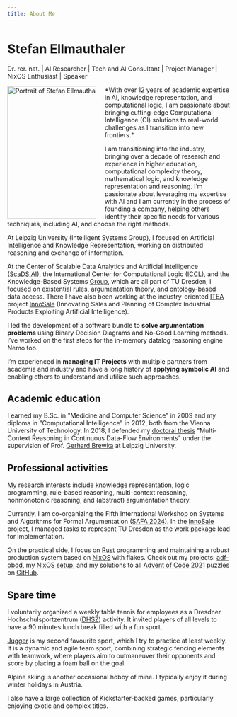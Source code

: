 ```yaml
---
title: About Me
---
```


# Stefan Ellmauthaler

Dr. rer. nat. | AI Researcher | Tech and AI Consultant | Project Manager |  NixOS Enthusiast | Speaker

<Image align="left" src={stel}  width="300" quality="max" style="max-width:200px; float:left; margin-right:20px" alt="Portrait of Stefan Ellmauthaler" loading="eager" />
*With over 12 years of academic expertise in AI, knowledge representation, and computational logic, I am passionate about bringing cutting-edge Computational Intelligence (CI) solutions to real-world challenges as I transition into new frontiers.*

I am transitioning into the industry, bringing over a decade of research and experience in higher education, computational complexity theory, mathematical logic, and knowledge representation and reasoning. I’m passionate about leveraging my expertise with AI and I am currently in the process of founding a company, helping others identify their specific needs for various techniques, including AI, and choose the right methods.

At Leipzig University (Intelligent Systems Group), I focused on Artificial Intelligence and Knowledge Representation, working on distributed reasoning and exchange of information.

At the Center of Scalable Data Analytics and Artificial Intelligence ([ScaDS.AI](https://scads.ai)), the International Center for Computational Logic ([ICCL](https://iccl.inf.tu-dresden.de)), and the Knowledge-Based Systems [Group](https://iccl.inf.tu-dresden.de/web/Wissensbasierte_Systeme/en), which are all part of TU Dresden, I focused on existential rules, argumentation theory, and ontology-based data access. There I have also been working at the industry-oriented [ITEA](https://itea4.org/) project [InnoSale](https://www.innosale.eu/consortium/) (Innovating Sales and Planning of Complex Industrial Products Exploiting Artificial Intelligence).

I led the development of a software bundle to **solve argumentation problems** using Binary Decision Diagrams and No-Good Learning methods. I’ve worked on the first steps for the in-memory datalog reasoning engine Nemo too.

I’m experienced in **managing IT Projects** with multiple partners from academia and industry and have a long history of **applying symbolic AI** and enabling others to understand and utilize such approaches.

## Academic education

I earned my B.Sc. in "Medicine and Computer Science" in 2009 and my diploma in "Computational Intelligence" in 2012, both from the Vienna University of Technology. In 2018, I defended my [doctoral thesis](http://nbn-resolving.de/urn:nbn:de:bsz:15-qucosa2-214577) "Multi-Context Reasoning in Continuous Data-Flow Environments" under the supervision of Prof. [Gerhard Brewka](http://www.informatik.uni-leipzig.de/~brewka/) at Leipzig University.


## Professional activities
My research interests include knowledge representation, logic programming, rule-based reasoning, multi-context reasoning, nonmonotonic reasoning, and (abstract) argumentation theory.

Currently, I am co-organizing the Fifth International Workshop on Systems and Algorithms for Formal Argumentation ([SAFA 2024](http://safa2024.argumentationcompetition.org/)). In the [InnoSale](https://www.innosale.eu/consortium/) project, I managed tasks to represent TU Dresden as the work package lead for implementation.

On the practical side, I focus on [Rust](https://rust-lang.org) programming and maintaining a robust production system based on [NixOS](https://nixos.org) with flakes. Check out my projects: [adf-obdd](https://stefan.ellmauthaler.net/adf-obdd/), my [NixOS setup](https://github.com/ellmau/nixos), and my solutions to all [Advent of Code 2021](https://adventofcode.com/2021) puzzles on [GitHub](https://github.com/ellmau/adventofcode).

## Spare time
I voluntarily organized a weekly table tennis for employees as a Dresdner Hochschulsportzentrum ([DHSZ](https://tu-dresden.de/dhsz)) activity.
It invited players of all levels to have a 90 minutes lunch break filled with a fun sport.

[Jugger](https://jugger.org) is my second favourite sport, which I try to practice at least weekly.
It is a dynamic and agile team sport, combining strategic fencing elements with teamwork, where players aim to outmaneuver their opponents and score by placing a foam ball on the goal.

Alpine skiing is another occasional hobby of mine. I typically enjoy it during winter holidays in Austria.

I also have a large collection of Kickstarter-backed games, particularly enjoying exotic and complex titles.
